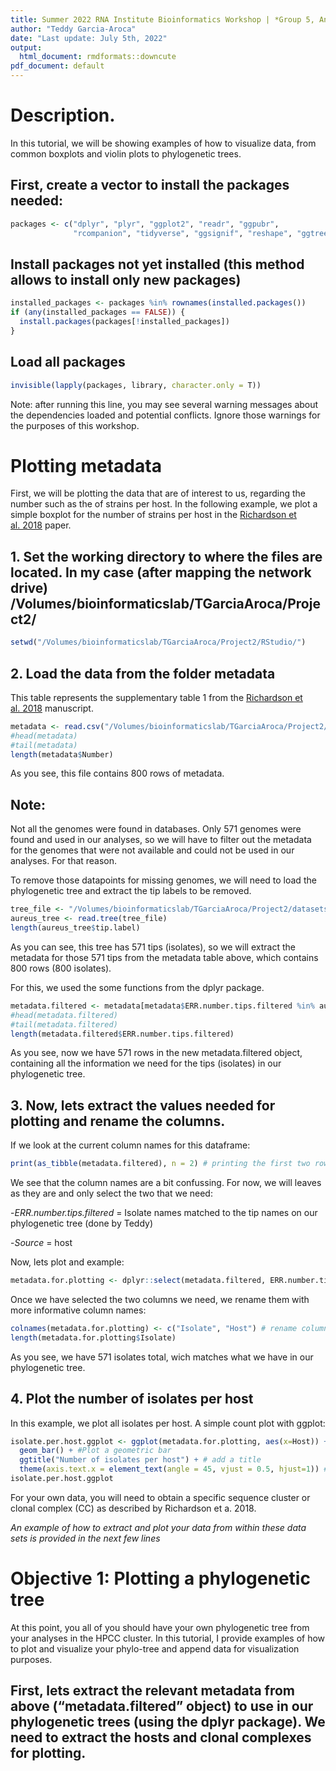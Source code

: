 ```yaml
---
title: Summer 2022 RNA Institute Bioinformatics Workshop | *Group 5, Andam Lab*
author: "Teddy Garcia-Aroca"
date: "Last update: July 5th, 2022"
output:
  html_document: rmdformats::downcute
pdf_document: default
---
```


# Description.

In this tutorial, we will be showing examples of how to visualize data, from  
common boxplots and violin plots to phylogenetic trees.

    
## First, create a vector to install the packages needed:
  
```r
packages <- c("dplyr", "plyr", "ggplot2", "readr", "ggpubr",
              "rcompanion", "tidyverse", "ggsignif", "reshape", "ggtree", "phytools", "gridExtra")
```

## Install packages not yet installed (this method allows to install only new packages)

```r
installed_packages <- packages %in% rownames(installed.packages())
if (any(installed_packages == FALSE)) {
  install.packages(packages[!installed_packages])
}
```

## Load all packages
```r
invisible(lapply(packages, library, character.only = T))
```

Note: after running this line, you may see several warning messages about the dependencies loaded and potential conflicts. Ignore those warnings for the purposes of this workshop.

# Plotting metadata

First, we will be plotting the data that are of interest to us, regarding the number such as the of strains per host. In the following example, we plot a simple boxplot for the number of strains per host in the [Richardson et al. 2018](../manuscript/Richardson2018_multiHostPathogen.pdf) paper.

## 1. Set the working directory to where the files are located. In my case (after mapping the network drive) /Volumes/bioinformaticslab/TGarciaAroca/Project2/

```r
setwd("/Volumes/bioinformaticslab/TGarciaAroca/Project2/RStudio/")
```

## 2. Load the data from the folder metadata

This table represents the supplementary table 1 from the [Richardson et al. 2018](../manuscript/Richardson2018_multiHostPathogen.pdf) manuscript.

```r
metadata <- read.csv("/Volumes/bioinformaticslab/TGarciaAroca/Project2/metadata/metadata.csv", sep=",", header=T)
#head(metadata) 
#tail(metadata)
length(metadata$Number)
```

As you see, this file contains 800 rows of metadata.


## Note: 

Not all the genomes were found in databases. Only 571 genomes were found and used in our analyses, so we will have to filter out the metadata for the genomes that were not available and could not be used in our analyses. For that reason.

To remove those datapoints for missing genomes, we will need to load the phylogenetic tree and extract the tip labels to be removed.

```r
tree_file <- "/Volumes/bioinformaticslab/TGarciaAroca/Project2/datasets/core_genome/raxml/RAxML_bestTree.aureus_raxml_out"
aureus_tree <- read.tree(tree_file)
length(aureus_tree$tip.label)

```

As you can see, this tree has 571 tips (isolates), so we will extract the metadata for those 571 tips from the metadata table above, which contains 800 rows (800 isolates).

For this, we used the some functions from the dplyr package.

```r
metadata.filtered <- metadata[metadata$ERR.number.tips.filtered %in% aureus_tree$tip.label,] #Extract values in metadata based on tip labels on tree
#head(metadata.filtered)
#tail(metadata.filtered)
length(metadata.filtered$ERR.number.tips.filtered)
```  

As you see, now we have 571 rows in the new metadata.filtered object, containing all the information we need for the tips (isolates) in our phylogenetic tree.

## 3. Now, lets extract the values needed for plotting and rename the columns.

If we look at the current column names for this dataframe:

```r
print(as_tibble(metadata.filtered), n = 2) # printing the first two rows only
```

We see that the column names are a bit confussing. For now, we will leaves as they are and only select the two that we need:

-*ERR.number.tips.filtered* = Isolate names matched to the tip names on our phylogenetic tree (done by Teddy)

-*Source* = host

Now, lets plot and example:

```r
metadata.for.plotting <- dplyr::select(metadata.filtered, ERR.number.tips.filtered, Source) #extract values needed from filtered table
```

Once we have selected the two columns we need, we rename them with more informative column names:

```r
colnames(metadata.for.plotting) <- c("Isolate", "Host") # rename columns
length(metadata.for.plotting$Isolate)
```

As you see, we have 571 isolates total, wich matches what we have in our phylogenetic tree.

## 4. Plot the number of isolates per host

In this example, we plot all isolates per host. A simple count plot with ggplot:

```r
isolate.per.host.ggplot <- ggplot(metadata.for.plotting, aes(x=Host)) + # load data into ggplot and define axes
  geom_bar() + #Plot a geometric bar
  ggtitle("Number of isolates per host") + # add a title
  theme(axis.text.x = element_text(angle = 45, vjust = 0.5, hjust=1)) # Rotate labels
isolate.per.host.ggplot
```


For your own data, you will need to obtain a specific sequence cluster or clonal complex (CC) as described by Richardson et a. 2018. 

*An example of how to extract and plot your data from within these data sets is provided in the next few lines*

# Objective 1: Plotting a phylogenetic tree

At this point, you all of you should have your own phylogenetic tree from your analyses in the HPCC cluster. In this tutorial, I provide examples of how to plot and visualize your phylo-tree and append data for visualization purposes.

## First, lets extract the  relevant metadata from above ("metadata.filtered" object) to use in our phylogenetic trees (using the dplyr package). We need to extract the hosts and clonal complexes for plotting.






